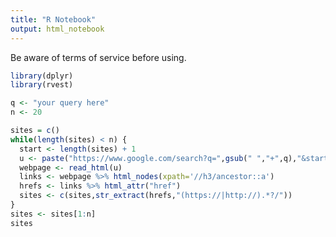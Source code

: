 ```yaml
---
title: "R Notebook"
output: html_notebook
---
```


Be aware of terms of service before using.

```r
library(dplyr)
library(rvest)

q <- "your query here"
n <- 20

sites = c()
while(length(sites) < n) {
  start <- length(sites) + 1
  u <- paste("https://www.google.com/search?q=",gsub(" ","+",q),"&start=",start,sep="")
  webpage <- read_html(u)
  links <- webpage %>% html_nodes(xpath='//h3/ancestor::a')
  hrefs <- links %>% html_attr("href")
  sites <- c(sites,str_extract(hrefs,"(https://|http://).*?/"))
}
sites <- sites[1:n]
sites
```